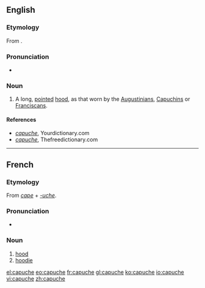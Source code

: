 ==English==

===Etymology===
From {{etyl|fr|en}} {{term|capuche|lang=fr}}.

===Pronunciation===
* {{a|UK}} {{IPA|/kəˈpuːtʃ/|/kaˈpuːʃ/}}

===Noun===
{{en-noun}}

# A long, [[pointed]] [[hood]], as that worn by the [[Augustinians]], [[w:Order of Friars Minor Capuchin|Capuchins]] or [[Franciscans]].

====References====
* ''[http://www.yourdictionary.com capuche]'', Yourdictionary.com
* ''[http://www.thefreedictionary.com capuche]'', Thefreedictionary.com

----

==French==

===Etymology===
From ''[[cape]]'' + ''[[-uche]]''.

===Pronunciation===
* {{IPA|/kapyʃ/|lang=fr}}

===Noun===
{{fr-noun|f}}

# [[hood]] {{gloss|headwear}}
# [[hoodie]]

[[el:capuche]]
[[eo:capuche]]
[[fr:capuche]]
[[gl:capuche]]
[[ko:capuche]]
[[io:capuche]]
[[vi:capuche]]
[[zh:capuche]]